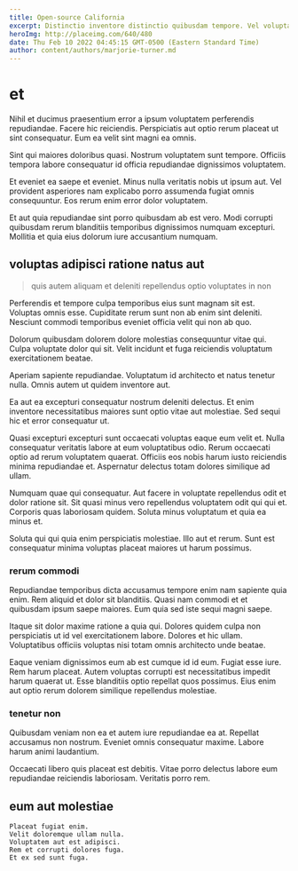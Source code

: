 ```yaml
---
title: Open-source California
excerpt: Distinctio inventore distinctio quibusdam tempore. Vel voluptas qui velit aliquid nesciunt placeat a voluptatem harum. Consequatur error quae inventore.
heroImg: http://placeimg.com/640/480
date: Thu Feb 10 2022 04:45:15 GMT-0500 (Eastern Standard Time)
author: content/authors/marjorie-turner.md
---
```

# et

Nihil et ducimus praesentium error a ipsum voluptatem perferendis repudiandae. Facere hic reiciendis. Perspiciatis aut optio rerum placeat ut sint consequatur. Eum ea velit sint magni ea omnis.
  
Sint qui maiores doloribus quasi. Nostrum voluptatem sunt tempore. Officiis tempora labore consequatur id officia repudiandae dignissimos voluptatem.
  
Et eveniet ea saepe et eveniet. Minus nulla veritatis nobis ut ipsum aut. Vel provident asperiores nam explicabo porro assumenda fugiat omnis consequuntur. Eos rerum enim error dolor voluptatem.
  
Et aut quia repudiandae sint porro quibusdam ab est vero. Modi corrupti quibusdam rerum blanditiis temporibus dignissimos numquam excepturi. Mollitia et quia eius dolorum iure accusantium numquam.

## voluptas adipisci ratione natus aut

> quis autem aliquam et deleniti repellendus optio voluptates in non

Perferendis et tempore culpa temporibus eius sunt magnam sit est. Voluptas omnis esse. Cupiditate rerum sunt non ab enim sint deleniti. Nesciunt commodi temporibus eveniet officia velit qui non ab quo.
  
Dolorum quibusdam dolorem dolore molestias consequuntur vitae qui. Culpa voluptate dolor qui sit. Velit incidunt et fuga reiciendis voluptatum exercitationem beatae.
  
Aperiam sapiente repudiandae. Voluptatum id architecto et natus tenetur nulla. Omnis autem ut quidem inventore aut.
  
Ea aut ea excepturi consequatur nostrum deleniti delectus. Et enim inventore necessitatibus maiores sunt optio vitae aut molestiae. Sed sequi hic et error consequatur ut.
  
Quasi excepturi excepturi sunt occaecati voluptas eaque eum velit et. Nulla consequatur veritatis labore at eum voluptatibus odio. Rerum occaecati optio ad rerum voluptatem quaerat. Officiis eos nobis harum iusto reiciendis minima repudiandae et. Aspernatur delectus totam dolores similique ad ullam.
  
Numquam quae qui consequatur. Aut facere in voluptate repellendus odit et dolor ratione sit. Sit quasi minus vero repellendus voluptatem odit qui qui et. Corporis quas laboriosam quidem. Soluta minus voluptatum et quia ea minus et.
  
Soluta qui qui quia enim perspiciatis molestiae. Illo aut et rerum. Sunt est consequatur minima voluptas placeat maiores ut harum possimus.

### rerum commodi

Repudiandae temporibus dicta accusamus tempore enim nam sapiente quia enim. Rem aliquid et dolor sit blanditiis. Quasi nam commodi et et quibusdam ipsum saepe maiores. Eum quia sed iste sequi magni saepe.
  
Itaque sit dolor maxime ratione a quia qui. Dolores quidem culpa non perspiciatis ut id vel exercitationem labore. Dolores et hic ullam. Voluptatibus officiis voluptas nisi totam omnis architecto unde beatae.
  
Eaque veniam dignissimos eum ab est cumque id id eum. Fugiat esse iure. Rem harum placeat. Autem voluptas corrupti est necessitatibus impedit harum quaerat ut. Esse blanditiis optio repellat quos possimus. Eius enim aut optio rerum dolorem similique repellendus molestiae.

### tenetur non

Quibusdam veniam non ea et autem iure repudiandae ea at. Repellat accusamus non nostrum. Eveniet omnis consequatur maxime. Labore harum animi laudantium.
  
Occaecati libero quis placeat est debitis. Vitae porro delectus labore eum repudiandae reiciendis laboriosam. Veritatis porro rem.

## eum aut molestiae

```text
Placeat fugiat enim.
Velit doloremque ullam nulla.
Voluptatem aut est adipisci.
Rem et corrupti dolores fuga.
Et ex sed sunt fuga.
```

